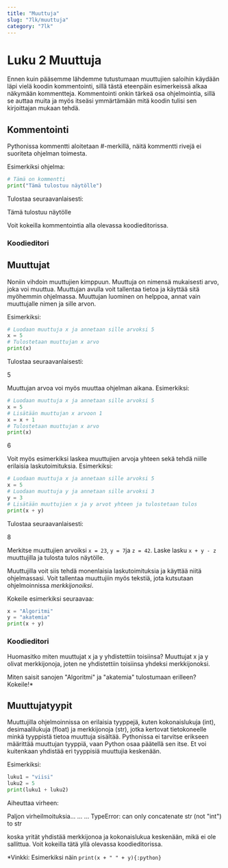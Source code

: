 ---
title: "Muuttuja"
slug: "7lk/muuttuja"
category: "7lk"
---

# Luku 2 Muuttuja

Ennen kuin pääsemme lähdemme tutustumaan muuttujien saloihin käydään läpi vielä koodin kommentointi, sillä tästä eteenpäin esimerkeissä alkaa näkymään kommentteja. Kommentointi onkin tärkeä osa ohjelmointia, sillä se auttaa muita ja myös itseäsi ymmärtämään mitä koodin tulisi sen kirjoittajan mukaan tehdä.

## Kommentointi

Pythonissa kommentti aloitetaan #-merkillä, näitä kommentti rivejä ei suoriteta ohjelman toimesta.

Esimerkiksi ohjelma:

```python
# Tämä on kommentti
print("Tämä tulostuu näytölle")
```

Tulostaa seuraavanlaisesti:

<EsimerkkiTulostus>Tämä tulostuu näytölle</EsimerkkiTulostus>

Voit kokeilla kommentointia alla olevassa koodieditorissa.

### Koodieditori

<KoodiEditori />

## Muuttujat

Noniin vihdoin muuttujien kimppuun. Muuttuja on nimensä mukaisesti arvo, joka voi muuttua. Muuttujan avulla voit tallentaa tietoa ja käyttää sitä myöhemmin ohjelmassa. Muuttujan luominen on helppoa, annat vain muuttujalle nimen ja sille arvon.

Esimerkiksi:

```python
# Luodaan muuttuja x ja annetaan sille arvoksi 5
x = 5
# Tulostetaan muuttujan x arvo
print(x)
```

Tulostaa seuraavanlaisesti:

<EsimerkkiTulostus>5</EsimerkkiTulostus>

Muuttujan arvoa voi myös muuttaa ohjelman aikana. Esimerkiksi:

```python
# Luodaan muuttuja x ja annetaan sille arvoksi 5
x = 5
# Lisätään muuttujan x arvoon 1
x = x + 1
# Tulostetaan muuttujan x arvo
print(x)
```

<EsimerkkiTulostus>6</EsimerkkiTulostus>

Voit myös esimerkiksi laskea muuttujien arvoja yhteen sekä tehdä niille erilaisia laskutoimituksia. Esimerkiksi:

```python
# Luodaan muuttuja x ja annetaan sille arvoksi 5
x = 5
# Luodaan muuttuja y ja annetaan sille arvoksi 3
y = 3
# Lisätään muuttujien x ja y arvot yhteen ja tulostetaan tulos
print(x + y)
```

Tulostaa seuraavanlaisesti:

<EsimerkkiTulostus>8</EsimerkkiTulostus>

<Harjoitus 
    name="Laskentaa muuttujilla" 
    points={10}
    answer="-12"
    level={1}
    >

Merkitse muuttujien arvoiksi `x = 23`, `y = 7`ja `z = 42`. Laske lasku `x + y - z` muuttujilla ja tulosta tulos näytölle.

</Harjoitus>

Muuttujilla voit siis tehdä monenlaisia laskutoimituksia ja käyttää niitä ohjelmassasi.
Voit tallentaa muuttujiin myös tekstiä, jota kutsutaan ohjelmoinnissa _merkkijonoiksi_.

Kokeile esimerkiksi seuraavaa:

```python
x = "Algoritmi"
y = "akatemia"
print(x + y)
```

### Koodieditori

<KoodiEditori />

Huomasitko miten muuttujat x ja y yhdistettiin toisiinsa? Muuttujat x ja y olivat merkkijonoja, joten ne yhdistettiin toisiinsa yhdeksi merkkijonoksi.

Miten saisit sanojen "Algoritmi" ja "akatemia" tulostumaan erilleen? Kokeile!\*

## Muuttujatyypit

Muuttujilla ohjelmoinnissa on erilaisia tyyppejä, kuten kokonaislukuja (int), desimaalilukuja (float) ja merkkijonoja (str), jotka kertovat tietokoneelle minkä tyyppistä tietoa muuttuja sisältää. Pythonissa ei tarvitse erikseen määrittää muuttujan tyyppiä, vaan Python osaa päätellä sen itse. Et voi kuitenkaan yhdistää eri tyyppisiä muuttujia keskenään.

Esimerkiksi:

```python
luku1 = "viisi"
luku2 = 5
print(luku1 + luku2)
```

Aiheuttaa virheen:

<EsimerkkiTulostus>
Paljon virheilmoituksia...
...
...
TypeError: can only concatenate str (not "int") to str
</EsimerkkiTulostus>

koska yrität yhdistää merkkijonoa ja kokonaislukua keskenään, mikä ei ole sallittua.
Voit kokeilla tätä yllä olevassa koodieditorissa.

\*Vinkki: Esimerkiksi näin `print(x + " " + y){:python}`
